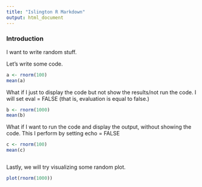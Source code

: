 ```yaml
---
title: "Islington R Markdown"
output: html_document
---
```


### Introduction ###

I want to write random stuff. 

Let's write some code. 

```r

a <- rnorm(100)
mean(a)

```

What if I just to display the code but not show the results/not run the code. 
I will set eval = FALSE (that is, evaluation is equal to false.)

```r

b <- rnorm(1000)
mean(b)

```

What if I want to run the code and display the output, without showing the code.
This I perform by setting echo = FALSE

```r

c <- rnorm(100)
mean(c)



```

Lastly, we will try visualizing some random plot. 


```r

plot(rnorm(1000))

```







